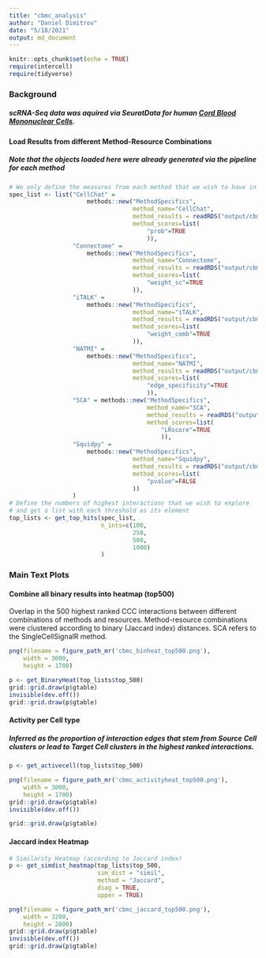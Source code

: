 ```yaml
---
title: "cbmc_analysis"
author: "Daniel Dimitrov"
date: "5/18/2021"
output: md_document
---
```


```r
knitr::opts_chunk$set(echo = TRUE)
require(intercell)
require(tidyverse)
```

### Background
##### scRNA-Seq data was aquired via SeuratData for human [Cord Blood Mononuclear Cells](https://www.nature.com/articles/nmeth.4380?source=post_page#Abs2).
     
     

#### Load Results from different Method-Resource Combinations
##### Note that the objects loaded here were already generated via the pipeline for each method
```r

# We only define the measures from each method that we wish to have in our analysis
spec_list <- list("CellChat" =
                      methods::new("MethodSpecifics",
                                   method_name="CellChat",
                                   method_results = readRDS("output/cbmc_res/cellchat_results.rds"),
                                   method_scores=list(
                                       "prob"=TRUE
                                       )),
                  "Connectome" =
                      methods::new("MethodSpecifics",
                                   method_name="Connectome",
                                   method_results = readRDS("output/cbmc_res/conn_results.rds"),
                                   method_scores=list(
                                       "weight_sc"=TRUE
                                   )),
                  "iTALK" =
                      methods::new("MethodSpecifics",
                                   method_name="iTALK",
                                   method_results = readRDS("output/cbmc_res/italk_results.rds"),
                                   method_scores=list(
                                       "weight_comb"=TRUE
                                   )),
                  "NATMI" =
                      methods::new("MethodSpecifics",
                                   method_name="NATMI",
                                   method_results = readRDS("output/cbmc_res/natmi_results.rds"),
                                   method_scores=list(
                                       "edge_specificity"=TRUE
                                       )),
                  "SCA" = methods::new("MethodSpecifics",
                                       method_name="SCA",
                                       method_results = readRDS("output/cbmc_res/sca_results.rds"),
                                       method_scores=list(
                                           "LRscore"=TRUE
                                           )),
                  "Squidpy" =
                      methods::new("MethodSpecifics",
                                   method_name="Squidpy",
                                   method_results = readRDS("output/cbmc_res/squidpy_results.rds"),
                                   method_scores=list(
                                       "pvalue"=FALSE
                                   ))
                  )
# Define the numbers of highest interactions that we wish to explore
# and get a list with each threshold as its element
top_lists <- get_top_hits(spec_list,
                          n_ints=c(100,
                                   250,
                                   500,
                                   1000)
                          )
```


### Main Text Plots
#### Combine all binary results into heatmap (top500)
Overlap in the 500 highest ranked CCC interactions between different combinations
of methods and resources. Method-resource combinations were clustered according 
to binary (Jaccard index) distances. SCA refers to the SingleCellSignalR method.
```r

png(filename = figure_path_mr('cbmc_binheat_top500.png'),
    width = 3000,
    height = 1700)

p <- get_BinaryHeat(top_lists$top_500)
grid::grid.draw(p$gtable)
invisible(dev.off())
grid::grid.draw(p$gtable)
```

#### Activity per Cell type
##### Inferred as the proportion of interaction edges that stem from Source Cell clusters or lead to Target Cell clusters in the highest ranked interactions. 
```r

p <- get_activecell(top_lists$top_500)

png(filename = figure_path_mr('cbmc_activityheat_top500.png'),
    width = 3000,
    height = 1700)
grid::grid.draw(p$gtable)
invisible(dev.off())

grid::grid.draw(p$gtable)
```
   
   
#### Jaccard index Heatmap
```r
# Similarity Heatmap (according to Jaccard index)
p <- get_simdist_heatmap(top_lists$top_500,
                         sim_dist = "simil",
                         method = "Jaccard",
                         diag = TRUE,
                         upper = TRUE)

png(filename = figure_path_mr('cbmc_jaccard_top500.png'),
    width = 3200,
    height = 2800)
grid::grid.draw(p$gtable)
invisible(dev.off())
grid::grid.draw(p$gtable)
```


